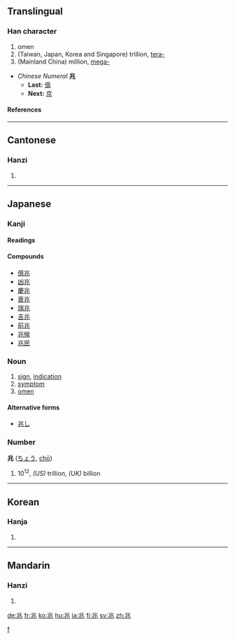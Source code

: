 {{rfc|Alternative forms unknown/invalid header}}
==Translingual==

===Han character===
{{Han char|rn=10|rad=儿|as=04|sn=6|four=3211<sub>3</sub>|canj=中一山人 (LMUO)}}

# omen
# (Taiwan, Japan, Korea and Singapore) trillion, [[tera-]]
# (Mainland China) million, [[mega-]]
* ''Chinese Numeral'' '''兆'''
** '''Last:''' [[億]]
** '''Next:''' [[京]]

====References====
{{Han ref|kx=0124.030|dkj=01347|dj=0260.040|hdz=10268.020|uh=5146|ud=20806|bh=A5FC|bd=42492}}

----

==Cantonese==

===Hanzi===
{{yue-hanzi|jyut=|y=siu6}}

# {{defn|Cantonese}}

----

==Japanese==

===Kanji===
{{ja-kanji|grade=4|rs=儿04}}

====Readings====
{{ja-readings|on=[[ちょう]] ([[chō]]), [[じょう]] ([[jō]])|kun=[[きざす]] ([[兆す]], [[kizasu]]), [[うらない]] ([[uranai]]), [[きざし]] ([[兆し]], [[kizashi]])}}

====Compounds====
* [[億兆]]
* [[凶兆]]
* [[慶兆]]
* [[衰兆]]
* [[瑞兆]]
* [[吉兆]]
* [[前兆]]
* [[兆候]]
* [[兆民]]

===Noun===
{{ja-noun|k|hira=きざし|rom=kizashi}}

# [[sign]], [[indication]]
# [[symptom]]
# [[omen]]

====Alternative forms====
* [[兆し]]

===Number===
'''兆''' ([[ちょう]], [[chō]])

# 10<sup>12</sup>, ''(US)'' trillion, ''(UK)'' billion

[[Category:Japanese numbers| f]]

----

==Korean==

===Hanja===
{{ko-hanja|hangeul=조|rv=jo|mr=cho}}

# {{defn|Korean}}

----

==Mandarin==

===Hanzi===
{{cmn-hanzi|pin=[[zhào]] ([[zhao4]])|wg=chao<sup>4</sup>}}

# {{defn|Mandarin}}

[[de:兆]]
[[fr:兆]]
[[ko:兆]]
[[hu:兆]]
[[ja:兆]]
[[fi:兆]]
[[sv:兆]]
[[zh:兆]]